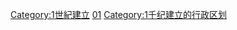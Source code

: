 [[Category:1世紀建立|Category:1世紀建立]]
[[Category:各世纪建立的行政区划|01]]
[[Category:1千纪建立的行政区划|Category:1千纪建立的行政区划]]